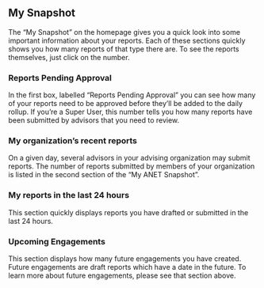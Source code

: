 
<Meta title="ANET User Stories/My Snapshot" />

## My Snapshot

The “My Snapshot” on the homepage gives you a quick look into some important information about your reports. Each of these sections quickly shows you how many reports of that type there are. To see the reports themselves, just click on the number.

### Reports Pending Approval

In the first box, labelled “Reports Pending Approval” you can see how many of your reports need to be approved before they’ll be added to the daily rollup. If you’re a Super User, this number tells you how many reports have been submitted by advisors that you need to review.

### My organization’s recent reports

On a given day, several advisors in your advising organization may submit reports. The number of reports submitted by members of your organization is listed in the second section of the “My ANET Snapshot”.

### My reports in the last 24 hours

This section quickly displays reports you have drafted or submitted in the last 24 hours.

### Upcoming Engagements

This section displays how many future engagements you have created. Future engagements are draft reports which have a date in the future. To learn more about future engagements, please see that section above.
